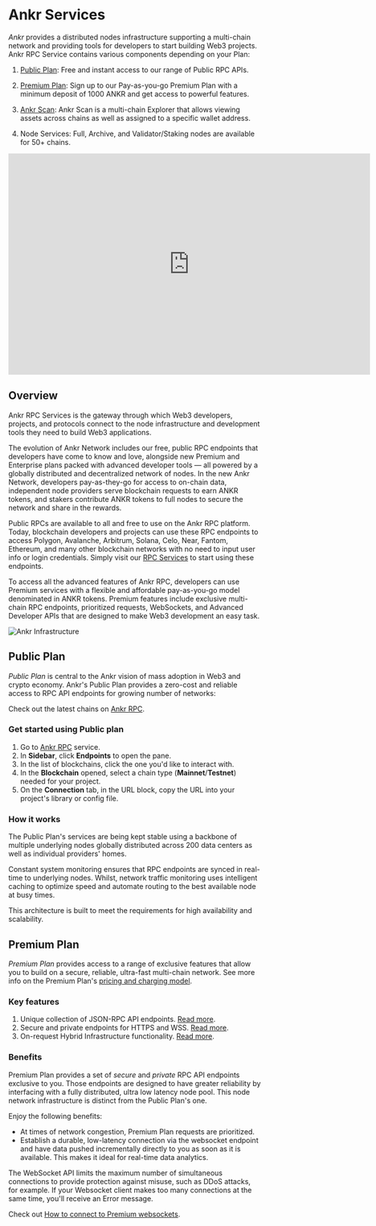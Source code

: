 

# Ankr Services

*Ankr* provides a distributed nodes infrastructure supporting a multi-chain network and providing tools for developers to start building Web3 projects. Ankr RPC Service contains various components depending on your Plan:

1. [Public Plan](/build-blockchain/overview/#public-plan): Free and instant access to our range of Public RPC APIs.

2. [Premium Plan](/build-blockchain/overview/#premium-plan): Sign up to our Pay-as-you-go Premium Plan with a minimum deposit of 1000 ANKR and get access to powerful features.

3. [Ankr Scan](/build-blockchain/products/v2/scan/): Ankr Scan is a multi-chain Explorer that allows viewing assets across chains as well as assigned to a specific wallet address.

4. Node Services: Full, Archive, and Validator/Staking nodes are available for 50+ chains.

<iframe width="720" height="440" src="https://www.youtube.com/embed/4Qt0_TS6PKk" title="YouTube video player" frameborder="0" allow="accelerometer; autoplay; clipboard-write; encrypted-media; gyroscope; picture-in-picture" allowfullscreen></iframe>

## Overview

Ankr RPC Services is the gateway through which Web3 developers, projects, and protocols connect to the node infrastructure and development tools they need to build Web3 applications.

The evolution of Ankr Network includes our free, public RPC endpoints that developers have come to know and love, alongside new Premium and Enterprise plans packed with advanced developer tools — all powered by a globally distributed and decentralized network of nodes. In the new Ankr Network, developers pay-as-they-go for access to on-chain data, independent node providers serve blockchain requests to earn ANKR tokens, and stakers contribute ANKR tokens to full nodes to secure the network and share in the rewards.

Public RPCs are available to all and free to use on the Ankr RPC platform. Today, blockchain developers and projects can use these RPC endpoints to access Polygon, Avalanche, Arbitrum, Solana, Celo, Near, Fantom, Ethereum, and many other blockchain networks with no need to input user info or login credentials. Simply visit our [RPC Services](https://www.ankr.com/rpc/) to start using these endpoints.

To access all the advanced features of Ankr RPC, developers can use Premium services with a flexible and affordable pay-as-you-go model denominated in ANKR tokens. Premium features include exclusive multi-chain RPC endpoints, prioritized requests, WebSockets, and Advanced Developer APIs that are designed to make Web3 development an easy task.

![Ankr Infrastructure](https://www.ankr.com/docs/assets/images/ankr-structure-c12988a4bdba96353642c1c4a90cdd2b.png)

## Public Plan

*Public Plan* is central to the Ankr vision of mass adoption in Web3 and crypto economy. Ankr's Public Plan provides a zero-cost and reliable access to RPC API endpoints for growing number of networks:

Check out the latest chains on [Ankr RPC](https://www.ankr.com/rpc/).

### Get started using Public plan

1. Go to [Ankr RPC](https://www.ankr.com/rpc/) service.
2. In **Sidebar**, click **Endpoints** to open the pane.
3. In the list of blockchains, click the one you'd like to interact with.
4. In the **Blockchain** opened, select a chain type (**Mainnet**/**Testnet**) needed for your project.
5. On the **Connection** tab, in the URL block, copy the URL into your project's library or config file.

### How it works

The Public Plan's services are being kept stable using a backbone of multiple underlying nodes globally distributed across 200 data centers as well as individual providers' homes.

Constant system monitoring ensures that RPC endpoints are synced in real-time to underlying nodes. Whilst, network traffic monitoring uses intelligent caching to optimize speed and automate routing to the best available node at busy times.

This architecture is built to meet the requirements for high availability and scalability.

## Premium Plan

*Premium Plan* provides access to a range of exclusive features that allow you to build on a secure, reliable, ultra-fast multi-chain network. See more info on the Premium Plan's [pricing and charging model](/build-blockchain/pricing-plans/).

### Key features

1. Unique collection of JSON-RPC API endpoints. [Read more](/build-blockchain/products/v2/advanced-apis).
2. Secure and private endpoints for HTTPS and WSS. [Read more](/build-blockchain/overview/#benefits).
3. On-request Hybrid Infrastructure functionality. [Read more](/build-blockchain/products/v2/hybrid-infra).

### Benefits

Premium Plan provides a set of *secure* and *private* RPC API endpoints exclusive to you. Those endpoints are designed to have greater reliability by interfacing with a fully distributed, ultra low latency node pool. This node network infrastructure is distinct from the Public Plan's one.

Enjoy the following benefits:

* At times of network congestion, Premium Plan requests are prioritized.
* Establish a durable, low-latency connection via the websocket endpoint and have data pushed incrementally directly to you as soon as it is available. This makes it ideal for real-time data analytics.

<Callout type="warning" emoji="❗">
  The WebSocket API limits the maximum number of simultaneous connections to provide protection against misuse, such as DDoS attacks, for example. If your Websocket client makes too many connections at the same time, you'll receive an Error message.
</Callout>

Check out [How to connect to Premium websockets](/build-blockchain/guides/websocket-premium).
